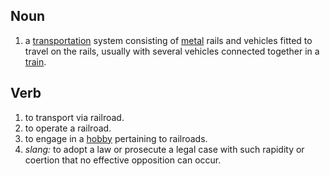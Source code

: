 ==Noun==
# a [[transportation]] system consisting of [[metal]] rails and vehicles fitted to travel on the rails, usually with several vehicles connected together in a [[train]].
==Verb==
# to transport via railroad.
# to operate a railroad.
# to engage in a [[hobby]] pertaining to railroads.
# ''slang:'' to adopt a law or prosecute a legal case with such rapidity or coertion that no effective opposition can occur.